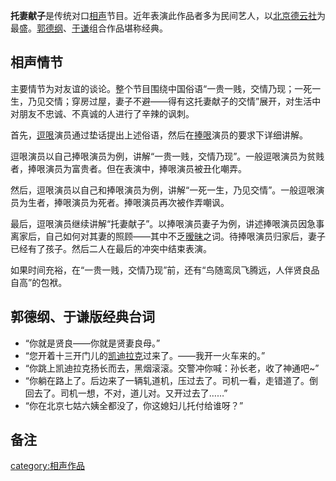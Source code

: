 {{refimprove|time=2017-05-27T02:18:58+00:00}}
'''托妻献子'''是传统对口[[相声|相声]]节目。近年表演此作品者多为民间艺人，以[[北京|北京]][[德云社|德云社]]为最盛。[[郭德纲|郭德纲]]、[[于谦_(相声演员)|于谦]]组合作品堪称经典。

== 相声情节 ==

主要情节为对友谊的谈论。整个节目围绕中国俗语“一贵一贱，交情乃现；一死一生，乃见交情；{{notetag|这两句的出处：{{wikisource history|史記|120}}}}穿房过屋，妻子不避——得有这托妻献子的交情”展开，对生活中对朋友不忠诚、不真诚的人进行了辛辣的讽刺。

首先，[[逗哏|逗哏]]演员通过垫话提出上述俗语，然后在[[捧哏|捧哏]]演员的要求下详细讲解。

逗哏演员以自己捧哏演员为例，讲解“一贵一贱，交情乃现”。一般逗哏演员为贫贱者，捧哏演员为富贵者。但在表演中，捧哏演员被丑化嘲弄。

然后，逗哏演员以自己和捧哏演员为例，讲解“一死一生，乃见交情”。一般逗哏演员为生者，捧哏演员为死者。捧哏演员再次被作弄嘲讽。

最后，逗哏演员继续讲解“托妻献子”。以捧哏演员妻子为例，讲述捧哏演员因急事离家后，自己如何对其妻的照顾——其中不乏[[暧昧|暧昧]]之词。待捧哏演员归家后，妻子已经有了孩子。然后二人在最后的冲突中结束表演。

如果时间充裕，在“一贵一贱，交情乃现”前，还有“鸟随鸾凤飞腾远，人伴贤良品自高”的包袱。

== 郭德纲、于谦版经典台词 ==
* “你就是贤良——你就是贤妻良母。”
* “您开着十三开门儿的[[凯迪拉克|凯迪拉克]]过来了。——我开一火车来的。”
* “你跳上凯迪拉克扬长而去，黑烟滚滚。交警冲你喊：孙长老，收了神通吧~”
* “你躺在路上了。后边来了一辆轧道机，压过去了。司机一看，走错道了。倒回去了。司机一想，不对，道儿对。又开过去了……”
* “你在北京七姑六姨全都没了，你这媳妇儿托付给谁呀？”

== 备注 ==
{{notefoot}}

[[category:相声作品|category:相声作品]]